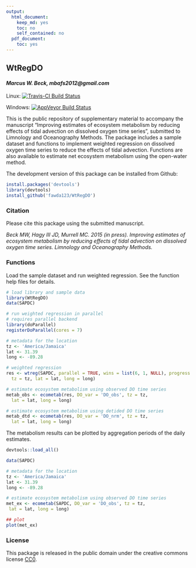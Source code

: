```yaml
---
output:
  html_document:
    keep_md: yes
    toc: no
    self_contained: no
  pdf_document:
    toc: yes
---
```


## WtRegDO

#### *Marcus W. Beck, mbafs2012@gmail.com*

Linux: [![Travis-CI Build Status](https://travis-ci.org/fawda123/WtRegDO.svg?branch=master)](https://travis-ci.org/fawda123/WtRegDO)

Windows: [![AppVeyor Build Status](https://ci.appveyor.com/api/projects/status/github/fawda123/WtRegDO?branch=master)](https://ci.appveyor.com/project/fawda123/WtRegDO)

This is the public repository of supplementary material to accompany the manuscript "Improving estimates of ecosystem metabolism by reducing effects of tidal advection on dissolved oxygen time series", submitted to Limnology and Oceanography Methods.  The package includes a sample dataset and functions to implement weighted regression on dissolved oxygen time series to reduce the effects of tidal advection.  Functions are also available to estimate net ecosystem metabolism using the open-water method.  

The development version of this package can be installed from Github:

```r
install.packages('devtools')
library(devtools)
install_github('fawda123/WtRegDO')
```

### Citation

Please cite this package using the submitted manuscript.

*Beck MW, Hagy III JD, Murrell MC. 2015 (in press). Improving estimates of ecosystem metabolism by reducing effects of tidal advection on dissolved oxygen time series. Limnology and Oceanography Methods.*

### Functions

Load the sample dataset and run weighted regression.  See the function help files for details.

```r
# load library and sample data
library(WtRegDO)
data(SAPDC)

# run weighted regression in parallel
# requires parallel backend
library(doParallel)
registerDoParallel(cores = 7)

# metadata for the location
tz <- 'America/Jamaica'
lat <- 31.39
long <- -89.28

# weighted regression
res <- wtreg(SAPDC, parallel = TRUE, wins = list(6, 1, NULL), progress = TRUE, 
  tz = tz, lat = lat, long = long)

# estimate ecosystem metabolism using observed DO time series
metab_obs <- ecometab(res, DO_var = 'DO_obs', tz = tz, 
  lat = lat, long = long)

# estimate ecosystem metabolism using detided DO time series
metab_dtd <- ecometab(res, DO_var = 'DO_nrm', tz = tz, 
  lat = lat, long = long)

```

The metabolism results can be plotted by aggregation periods of the daily estimates.
```r
devtools::load_all()
```
```r
data(SAPDC)

# metadata for the location
tz <- 'America/Jamaica'
lat <- 31.39
long <- -89.28

# estimate ecosystem metabolism using observed DO time series
met_ex <- ecometab(SAPDC, DO_var = 'DO_obs', tz = tz,
 lat = lat, long = long)

## plot
plot(met_ex)

```

### License

This package is released in the public domain under the creative commons license [CC0](https://tldrlegal.com/license/creative-commons-cc0-1.0-universal). 
